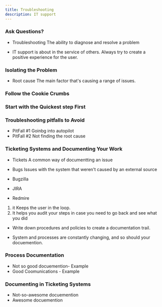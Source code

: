 ```yaml
---
title: Troubleshooting
description: IT support 
---
```


### Ask Questions?
- Troubleshooting
The ability to diagnose and resolve a problem 

- IT support is about in the service of others. Always try to create a positive experience for the user.

### Isolating the Problem 

- Root cause 
The main factor that's causing a range of issues.


### Follow the Cookie Crumbs 

### Start with the Quickest step First 
### Troubleshooting pitfalls to Avoid 
- PitFall #1
Goinbg into autopilot 
- PitFall #2
Not finding the root cause 

### Ticketing Systems and Documenting Your Work 
- Tickets
A common way of documentting an issue 

- Bugs 
Issues with the system that weren't caused by an external source 

- Bugzilla
- JIRA
- Redmire 

1. it Keeps the user in the loop.
2. It helps you audit your steps in case you need to go back and see what you did 

- Write down procedures and policies to create a documentation trail.

- System and processes are constantly changing, and so should your docuemention.

### Process Documentation 

- Not so good docuemention- Example 
- Good Coomunications - Example 

 ### Documenting in Ticketing Systems

 - Not-so-awesome docuemention
 - Awesome docuemention